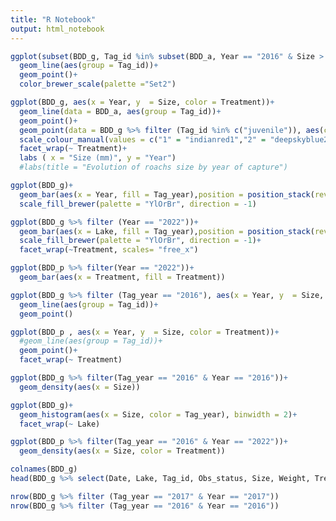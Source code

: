 ```yaml
---
title: "R Notebook"
output: html_notebook
---
```

 

```r
ggplot(subset(BDD_g, Tag_id %in% subset(BDD_a, Year == "2016" & Size > 120)$Tag_id), aes(x = Year, y  = Size, color = Treatment))+
  geom_line(aes(group = Tag_id))+
  geom_point()+
  color_brewer_scale(palette ="Set2")

ggplot(BDD_g, aes(x = Year, y  = Size, color = Treatment))+
  geom_line(data = BDD_a, aes(group = Tag_id))+
  geom_point()+
  geom_point(data = BDD_g %>% filter (Tag_id %in% c("juvenile")), aes(color = "juvenile"))+
  scale_colour_manual(values = c("1" = "indianred1","2" = "deepskyblue2","3" = "chartreuse3","4" = "mediumorchid3","juvenile"="grey"))+
  facet_wrap(~ Treatment)+
  labs ( x = "Size (mm)", y = "Year")
  #labs(title = "Evolution of roachs size by year of capture")

ggplot(BDD_g)+
  geom_bar(aes(x = Year, fill = Tag_year),position = position_stack(reverse = TRUE))+
  scale_fill_brewer(palette = "YlOrBr", direction = -1)

ggplot(BDD_g %>% filter (Year == "2022"))+
  geom_bar(aes(x = Lake, fill = Tag_year),position = position_stack(reverse = TRUE))+
  scale_fill_brewer(palette = "YlOrBr", direction = -1)+
  facet_wrap(~Treatment, scales= "free_x")

ggplot(BDD_p %>% filter(Year == "2022"))+
  geom_bar(aes(x = Treatment, fill = Treatment))

ggplot(BDD_g %>% filter (Tag_year == "2016"), aes(x = Year, y  = Size, color = Treatment))+
  geom_line(aes(group = Tag_id))+
  geom_point()

ggplot(BDD_p , aes(x = Year, y  = Size, color = Treatment))+
  #geom_line(aes(group = Tag_id))+
  geom_point()+
  facet_wrap(~ Treatment)

ggplot(BDD_g %>% filter(Tag_year == "2016" & Year == "2016"))+
  geom_density(aes(x = Size))

ggplot(BDD_g)+
  geom_histogram(aes(x = Size, color = Tag_year), binwidth = 2)+
  facet_wrap(~ Lake)


```
```r
ggplot(BDD_p %>% filter(Tag_year == "2016" & Year == "2022"))+
  geom_density(aes(x = Size, color = Treatment))
```


```r
colnames(BDD_g)
head(BDD_g %>% select(Date, Lake, Tag_id, Obs_status, Size, Weight, Treatment))
```

```r
nrow(BDD_g %>% filter (Tag_year == "2017" & Year == "2017"))
nrow(BDD_g %>% filter (Tag_year == "2016" & Year == "2016"))
```

